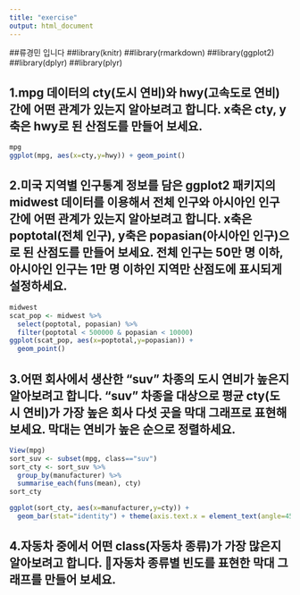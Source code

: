 ```yaml
---
title: "exercise"
output: html_document
---
```

##류경민 입니다
##library(knitr)
##library(rmarkdown)
##library(ggplot2)
##library(dplyr)
##library(plyr)

## 1.mpg 데이터의 cty(도시 연비)와 hwy(고속도로 연비) 간에 어떤 관계가 있는지 알아보려고 합니다. x축은 cty, y축은 hwy로 된 산점도를 만들어 보세요.


```r
mpg
ggplot(mpg, aes(x=cty,y=hwy)) + geom_point()
```

## 2.미국 지역별 인구통계 정보를 담은 ggplot2 패키지의 midwest 데이터를 이용해서 전체 인구와 아시아인 인구 간에 어떤 관계가 있는지 알아보려고 합니다. x축은 poptotal(전체 인구), y축은 popasian(아시아인 인구)으로 된 산점도를 만들어 보세요. 전체 인구는 50만 명 이하, 아시아인 인구는 1만 명 이하인 지역만 산점도에 표시되게 설정하세요.



```r
midwest
scat_pop <- midwest %>%
  select(poptotal, popasian) %>%
  filter(poptotal < 500000 & popasian < 10000) 
ggplot(scat_pop, aes(x=poptotal,y=popasian)) +
  geom_point()

```
## 3.어떤 회사에서 생산한 "suv" 차종의 도시 연비가 높은지 알아보려고 합니다. "suv" 차종을 대상으로 평균 cty(도시 연비)가 가장 높은 회사 다섯 곳을 막대 그래프로 표현해 보세요. 막대는 연비가 높은 순으로 정렬하세요. 


```r
View(mpg)
sort_suv <- subset(mpg, class=="suv")
sort_cty <- sort_suv %>%
  group_by(manufacturer) %>%
  summarise_each(funs(mean), cty)
sort_cty

ggplot(sort_cty, aes(x=manufacturer,y=cty)) +
  geom_bar(stat="identity") + theme(axis.text.x = element_text(angle=45,size=8) )


```

## 4.자동차 중에서 어떤 class(자동차 종류)가 가장 많은지 알아보려고 합니다. 자동차 종류별 빈도를 표현한 막대 그래프를 만들어 보세요.


```r

```


